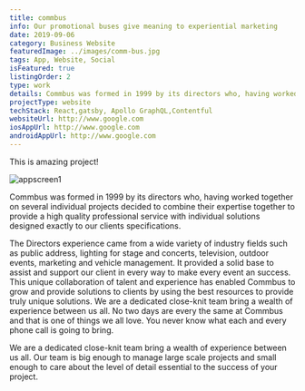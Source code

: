 ```yaml
---
title: commbus
info: Our promotional buses give meaning to experiential marketing
date: 2019-09-06
category: Business Website
featuredImage: ../images/comm-bus.jpg
tags: App, Website, Social
isFeatured: true
listingOrder: 2
type: work
details: Commbus was formed in 1999 by its directors who, having worked together on several individual projects decided to combine their expertise together to provide a high quality professional service with individual solutions designed exactly to our clients specifications.
projectType: website
techStack: React,gatsby, Apollo GraphQL,Contentful
websiteUrl: http://www.google.com
iosAppUrl: http://www.google.com
androidAppUrl: http://www.google.com
---
```


This is amazing project!

![appscreen1](../images/comm-bus.jpg)


Commbus was formed in 1999 by its directors who, having worked together on several individual projects decided to combine their expertise together to provide a high quality professional service with individual solutions designed exactly to our clients specifications.

The Directors experience came from a wide variety of industry fields such as public address, lighting for stage and concerts, television, outdoor events, marketing and vehicle management. It provided a solid base to assist and support our client in every way to make every event an success. This unique collaboration of talent and experience has enabled Commbus to grow and provide solutions to clients by using the best resources to provide truly unique solutions. We are a dedicated close-knit team bring a wealth of experience between us all. No two days are every the same at Commbus and that is one of things we all love. You never know what each and every phone call is going to bring.

We are a dedicated close-knit team bring a wealth of experience between us all. Our team is big enough to manage large scale projects and small enough to care about the level of detail essential to the success of your project.
